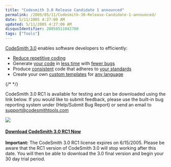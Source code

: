 ```yaml
---
title: "Codesmith 3.0 Release Candidate 1 announced"
permalink: /2005/05/11/Codesmith-30-Release-Candidate-1-announced/
date: 5/11/2005 4:27:00 AM
updated: 5/11/2005 4:27:00 AM
disqusIdentifier: 20050511042700
tags: ["Tools"]
---
```

[CodeSmith 3.0](http://www.codesmithtools.com/) enables software developers to efficiently:

* <u>Reduce repetitive coding</u>
* Generate <u>your code</u> in <u>less time</u> with <u>fewer bugs</u>
* Produce <u>consistent</u> code that adheres to <u>your standards</u>
* Create your own <u>custom templates</u> for <u>any language</u> 

{/* <!-- more --> */}

CodeSmith 3.0 RC1 is available for testing and can be downloaded using the link below. If you would like to submit feedback, please use the built-in bug reporting system under (Help/Submit Bug Report) or send an email to [support@codesmithtools.com](mailto:support@codesmithtools.com)

![](/images/2005/codesmith3_6_small.gif) 

#### [Download CodeSmith 3.0 RC1 Now](http://www.codesmithtools.com/license.aspx)

**Important:** The CodeSmith 3.0 RC1 license expires on 6/15/2005. Please be aware that the RC1 version of CodeSmith 3.0 will stop working after this date. You will then be able to download the 3.0 final version and begin your 30 day trial period. 
